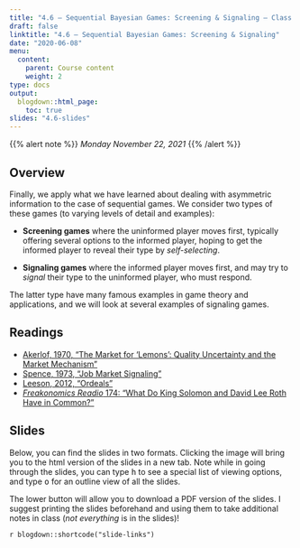 ```yaml
---
title: "4.6 — Sequential Bayesian Games: Screening & Signaling — Class Content"
draft: false
linktitle: "4.6 — Sequential Bayesian Games: Screening & Signaling"
date: "2020-06-08"
menu:
  content:
    parent: Course content
    weight: 2
type: docs
output:
  blogdown::html_page:
    toc: true
slides: "4.6-slides"
---
```


{{% alert note %}}
*Monday November 22, 2021*
{{% /alert %}}

## <i class="fas fa-info-circle fa-lg"></i> Overview

Finally, we apply what we have learned about dealing with asymmetric information to the case of sequential games. We consider two types of these games (to varying levels of detail and examples):

- **Screening games** where the uninformed player moves first, typically offering several options to the informed player, hoping to get the informed player to reveal their type by *self-selecting*.

- **Signaling games** where the informed player moves first, and may try to *signal* their type to the uninformed player, who must respond.

The latter type have many famous examples in game theory and applications, and we will look at several examples of signaling games.

## <i class="fas fa-book-reader fa-lg"></i> Readings

- [<i class="fas fa-file-pdf"></i> Akerlof, 1970, “The Market for ‘Lemons’: Quality Uncertainty and the Market Mechanism”](/readings/Akerlof-1970.pdf)
- [<i class="fas fa-file-pdf"></i> Spence, 1973, “Job Market Signaling”](/readings/Spence-1973.pdf)
- [<i class="fas fa-file-pdf"></i> Leeson, 2012, “Ordeals”](/readings/Leeson-2012.pdf)
- [<i class="fas fa-podcast"></i> *Freakonomics Readio* 174: “What Do King Solomon and David Lee Roth Have in Common?”](https://freakonomics.com/podcast/what-do-king-solomon-and-david-lee-roth-have-in-common-a-new-freakonomics-radio-podcast/)

## <i class="fas fa-chalkboard-teacher"></i> Slides

Below, you can find the slides in two formats. Clicking the image will bring you to the html version of the slides in a new tab. Note while in going through the slides, you can type <kbd>h</kbd> to see a special list of viewing options, and type <kbd>o</kbd> for an outline view of all the slides.

The lower button will allow you to download a PDF version of the slides. I suggest printing the slides beforehand and using them to take additional notes in class (*not everything* is in the slides)!

`r blogdown::shortcode("slide-links")`